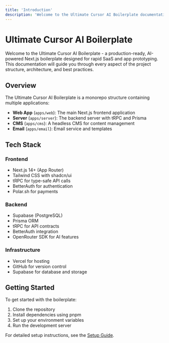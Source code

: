 ```yaml
---
title: 'Introduction'
description: 'Welcome to the Ultimate Cursor AI Boilerplate documentation'
---
```


# Ultimate Cursor AI Boilerplate

Welcome to the Ultimate Cursor AI Boilerplate - a production-ready, AI-powered Next.js boilerplate designed for rapid SaaS and app prototyping. This documentation will guide you through every aspect of the project structure, architecture, and best practices.

## Overview

The Ultimate Cursor AI Boilerplate is a monorepo structure containing multiple applications:

- **Web App** (`apps/web`): The main Next.js frontend application
- **Server** (`apps/server`): The backend server with tRPC and Prisma
- **CMS** (`apps/cms`): A headless CMS for content management
- **Email** (`apps/email`): Email service and templates

## Tech Stack

### Frontend
- Next.js 14+ (App Router)
- Tailwind CSS with shadcn/ui
- tRPC for type-safe API calls
- BetterAuth for authentication
- Polar.sh for payments

### Backend
- Supabase (PostgreSQL)
- Prisma ORM
- tRPC for API contracts
- BetterAuth integration
- OpenRouter SDK for AI features

### Infrastructure
- Vercel for hosting
- GitHub for version control
- Supabase for database and storage

## Getting Started

To get started with the boilerplate:

1. Clone the repository
2. Install dependencies using pnpm
3. Set up your environment variables
4. Run the development server

For detailed setup instructions, see the [Setup Guide](/setup). 